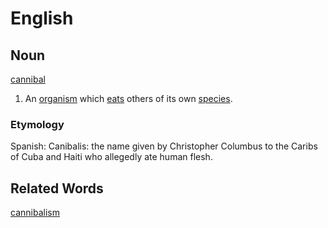 =English=

==Noun==
[[cannibal]]

#An [[organism]] which [[eat]]s others of its own [[species]].

===Etymology===

Spanish: Canibalis: the name given by Christopher Columbus to the Caribs of Cuba and Haiti who allegedly ate human flesh.

==Related Words==

[[cannibalism]]